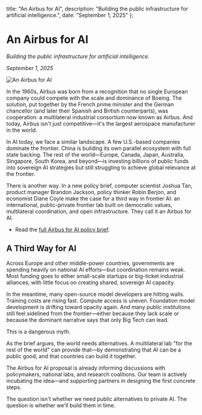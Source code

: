   title: "An Airbus for AI",
  description: "Building the public infrastructure for artificial intelligence.",
  date: "September 1, 2025"
};

# An Airbus for AI

*Building the public infrastructure for artificial intelligence.*

*September 1, 2025*

<img src="/airbus.jpg" alt="An Airbus for AI" />

In the 1960s, Airbus was born from a recognition that no single European company could compete with the scale and dominance of Boeing. The solution, put together by the French prime minister and the German chancellor (and later their Spanish and British counterparts), was cooperation: a multilateral industrial consortium now known as Airbus. And today, Airbus isn't just competitive—it's the largest aerospace manufacturer in the world.

In AI today, we face a similar landscape. A few U.S.-based companies dominate the frontier. China is building its own parallel ecosystem with full state backing. The rest of the world—Europe, Canada, Japan, Australia, Singapore, South Korea, and beyond—is investing billions of public funds into sovereign AI strategies but still struggling to achieve global relevance at the frontier.

There is another way. In a new policy brief, computer scientist Joshua Tan, product manager Brandon Jackson, policy thinker Robin Berjon, and economist Diane Coyle make the case for a third way in frontier AI: an international, public-private frontier lab built on democratic values, multilateral coordination, and open infrastructure. They call it an Airbus for AI.

- Read the [full Airbus for AI policy brief](/airbus-for-ai.pdf).

## A Third Way for AI

Across Europe and other middle-power countries, governments are spending heavily on national AI efforts—but coordination remains weak. Most funding goes to either small-scale startups or big-ticket industrial alliances, with little focus on creating shared, sovereign AI capacity.

In the meantime, many open-source model developers are hitting walls. Training costs are rising fast. Compute access is uneven. Foundation model development is drifting toward opacity again. And many public institutions still feel sidelined from the frontier—either because they lack scale or because the dominant narrative says that only Big Tech can lead.

This is a dangerous myth.

As the brief argues, the world needs alternatives. A multilateral lab "for the rest of the world" can provide that—by demonstrating that AI can be a public good, and that countries can build it together.

The Airbus for AI proposal is already informing discussions with policymakers, national labs, and research coalitions. Our team is actively incubating the idea—and supporting partners in designing the first concrete steps.

The question isn't whether we need public alternatives to private AI. The question is whether we'll build them in time.